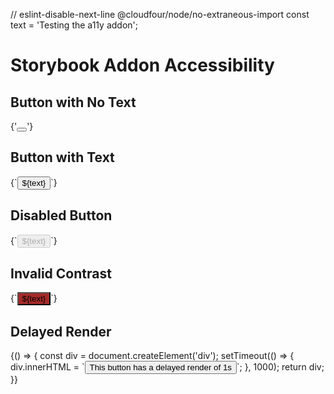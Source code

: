 // eslint-disable-next-line @cloudfour/node/no-extraneous-import
const text = 'Testing the a11y addon';

# Storybook Addon Accessibility

<Meta title="Examples/Addons/a11y" />

## Button with No Text

<Preview>
  <Story name="Default" height="100px">
    {'<button></button>'}
  </Story>
</Preview>

## Button with Text

<Preview>
  <Story name="Label" height="100px">
    {`<button>${text}</button>`}
  </Story>
</Preview>

## Disabled Button

<Preview>
  <Story name="Disabled" height="100px">
    {`<button disabled>${text}</button>`}
  </Story>
</Preview>

## Invalid Contrast

<Preview>
  <Story name="Invalid Contrast" height="100px">
    {`<button style="color: black; background-color: brown;">${text}</button>`}
  </Story>
</Preview>

## Delayed Render

<Preview>
  <Story name="Delayed Render" height="100px">
    {() => {
      const div = document.createElement('div');
      setTimeout(() => {
        div.innerHTML = `<button>This button has a delayed render of 1s</button>`;
      }, 1000);
      return div;
    }}
  </Story>
</Preview>
